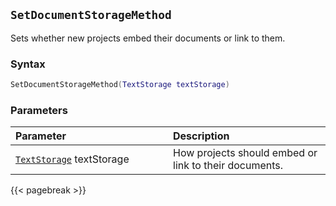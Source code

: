 ## `SetDocumentStorageMethod`

Sets whether new projects embed their documents or link to them.

### Syntax {-}

``` .lua
SetDocumentStorageMethod(TextStorage textStorage)
```

### Parameters {-}

**Parameter** | **Description**
| :-- | :-- |
[`TextStorage`](#textstorage) textStorage | How projects should embed or link to their documents.

{{< pagebreak >}}
